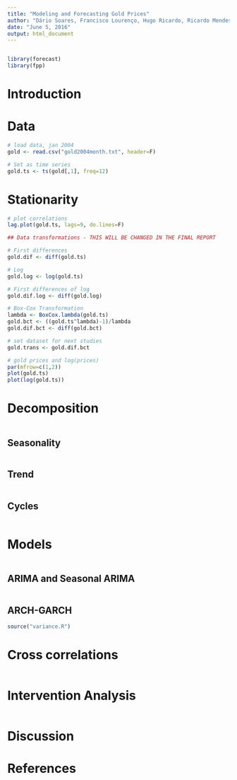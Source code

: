 ```yaml
---
title: "Modeling and Forecasting Gold Prices"
author: "Dário Soares, Francisco Lourenço, Hugo Ricardo, Ricardo Mendes"
date: "June 5, 2016"
output: html_document
---
```


```r
```


```r
library(forecast)
library(fpp)
```

# Introduction

# Data

```r
# load data, jan 2004
gold <- read.csv("gold2004month.txt", header=F)

# Set as time series
gold.ts <- ts(gold[,1], freq=12)

```

# Stationarity

```r

# plot correlations
lag.plot(gold.ts, lags=9, do.lines=F)

## Data transformations - THIS WILL BE CHANGED IN THE FINAL REPORT

# First differences
gold.dif <- diff(gold.ts)

# Log
gold.log <- log(gold.ts)

# First differences of log
gold.dif.log <- diff(gold.log)

# Box-Cox Transformation
lambda <- BoxCox.lambda(gold.ts)
gold.bct <- ((gold.ts^lambda)-1)/lambda
gold.dif.bct <- diff(gold.bct)

# set dataset for next studies
gold.trans <- gold.dif.bct

```


```r
# gold prices and log(prices)
par(mfrow=c(1,2))
plot(gold.ts)
plot(log(gold.ts))
```


# Decomposition

```r

```



## Seasonality

```r

```


## Trend

```r

```


## Cycles

```r

```


# Models

```r

```


## ARIMA and Seasonal ARIMA

```r

```

## ARCH-GARCH

```r
source("variance.R")

```

# Cross correlations

```r

```

# Intervention Analysis

```r

```


# Discussion

# References